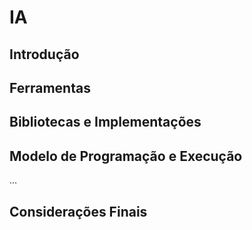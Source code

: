 # IA

## Introdução {#sec-ia-intro}

## Ferramentas

## Bibliotecas e Implementações

## Modelo de Programação e Execução
...

## Considerações Finais {#sec-ia-consid-finais}